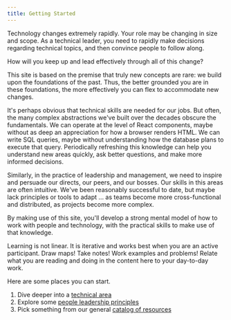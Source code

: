 ```yaml
---
title: Getting Started
---
```


Technology changes extremely rapidly. Your role may be changing in size and
scope.  As a technical leader, you need to rapidly make decisions regarding
technical topics, and then convince people to follow along.

How will you keep up and lead effectively through all of this change?

This site is based on the premise that truly new concepts
are rare: we build upon the foundations of the past. Thus, the better
grounded you are in these foundations, the more effectively you can
flex to accommodate new changes.

It's perhaps obvious that technical skills are needed for our jobs. But often,
the many complex abstractions we've built over the decades obscure the fundamentals.
We can operate at the level of React components, maybe without as deep an
appreciation for how a browser renders HTML. We can write SQL queries, maybe
without understanding how the database plans to execute that query. Periodically
refreshing this knowledge can help you understand new areas quickly, ask
better questions, and make more informed decisions. 

Similarly, in the practice of leadership and management, we need to inspire
and persuade our directs, our peers, and our bosses. Our skills in this areas
are often intuitive. We've been reasonably successful to date, but maybe lack
principles or tools to adapt ... as teams become more cross-functional and
distributed, as projects become more complex.

By making use of this site, you'll develop a strong mental model of how to work
with people and technology, with the practical skills to make use of that knowledge.

Learning is not linear. It is iterative and works best when you are
an active participant. Draw maps! Take notes! Work examples and problems!
Relate what you are reading and doing in the content here to your day-to-day
work.

Here are some places you can start.

1. Dive deeper into a [technical area](/tech/overview)
2. Explore some [people leadership principles](/people/overview)
3. Pick something from our general [catalog of resources](/resources)
